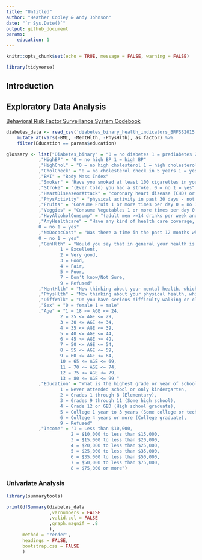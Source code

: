 ```yaml
---
title: "Untitled"
author: "Heather Copley & Andy Johnson"
date: "`r Sys.Date()`"
output: github_document
params:
    education: 1
---
```


```r
knitr::opts_chunk$set(echo = TRUE, message = FALSE, warning = FALSE)

library(tidyverse)

```

## Introduction

## Exploratory Data Analysis

[Behavioral Risk Factor Surveillance System Codebook](chrome-extension://efaidnbmnnnibpcajpcglclefindmkaj/https://www.cdc.gov/brfss/annual_data/2015/pdf/codebook15_llcp.pdf)

```r

diabetes_data <- read_csv('diabetes_binary_health_indicators_BRFSS2015.csv') %>%
    mutate_at(vars(-BMI, -MentHlth, -PhysHlth), as.factor) %>%
    filter(Education == params$education)

glossary <- list("Diabetes_binary" = "0 = no diabetes 1 = prediabetes 2 = diabetes"
            ,"HighBP" = "0 = no high BP 1 = high BP"
            ,"HighChol" = "0 = no high cholesterol 1 = high cholesterol"
            ,"CholCheck" = "0 = no cholesterol check in 5 years 1 = yes cholesterol check in 5 years"
            ,"BMI" = "Body Mass Index"
            ,"Smoker" = "Have you smoked at least 100 cigarettes in your entire life? [Note: 5 packs = 100 cigarettes] 0 = no 1 = yes"
            ,"Stroke" = "(Ever told) you had a stroke. 0 = no 1 = yes"
            ,"HeartDiseaseorAttack" = "coronary heart disease (CHD) or myocardial infarction (MI) 0 = no 1 = yes"
            ,"PhysActivity" = "physical activity in past 30 days - not including job 0 = no 1 = yes"
            ,"Fruits" = "Consume Fruit 1 or more times per day 0 = no 1 = yes"
            ,"Veggies" = "Consume Vegetables 1 or more times per day 0 = no 1 = yes"
            ,"HvyAlcoholConsump" = "(adult men >=14 drinks per week and adult women>=7 drinks per week) 0 = no 1 = yes"
            ,"AnyHealthcare" = "Have any kind of health care coverage, including health insurance, prepaid plans such as HMO, etc. 
            0 = no 1 = yes"
            ,"NoDocbcCost" = "Was there a time in the past 12 months when you needed to see a doctor but could not because of cost? 
            0 = no 1 = yes"
            ,"GenHlth" = "Would you say that in general your health is: 
                    1 = Excellent, 
                    2 = Very good, 
                    3 = Good, 
                    4 = Fair, 
                    5 = Poor, 
                    7 = Don't know/Not Sure, 
                    9 = Refused"
            ,"MentHlth" = "Now thinking about your mental health, which includes stress, depression, and problems with emotions, for how many days during the past 30 days was your mental health not good?"
            ,"PhysHlth" = "Now thinking about your physical health, which includes physical illness and injury, for how many days during the past 30 days was your physical health not good?"
            ,"DiffWalk" = "Do you have serious difficulty walking or climbing stairs? 0 = no 1 = yes"
            ,"Sex" = "0 = female 1 = male"
            ,"Age" = "1 = 18 <= AGE <= 24,
                    2 = 25 <= AGE <= 29, 
                    3 = 30 <= AGE <= 34,
                    4 = 35 <= AGE <= 39, 
                    5 = 40 <= AGE <= 44, 
                    6 = 45 <= AGE <= 49, 
                    7 = 50 <= AGE <= 54, 
                    8 = 55 <= AGE <= 59, 
                    9 = 60 <= AGE <= 64,
                    10 = 65 <= AGE <= 69,
                    11 = 70 <= AGE <= 74, 
                    12 = 75 <= AGE <= 79, 
                    13 = 80 <= AGE <= 99 "
            ,"Education" = "What is the highest grade or year of school you completed? 
                    1 = Never attended school or only kindergarten,
                    2 = Grades 1 through 8 (Elementary),
                    3 = Grades 9 through 11 (Some high school),
                    4 = Grade 12 or GED (High school graduate),
                    5 = College 1 year to 3 years (Some college or technical school),
                    6 = College 4 years or more (College graduate),
                    9 = Refused"
            ,"Income" = "1 = Less than $10,000,
                        2 = $10,000 to less than $15,000,
                        3 = $15,000 to less than $20,000,
                        4 = $20,000 to less than $25,000,
                        5 = $25,000 to less than $35,000,
                        6 = $35,000 to less than $50,000,
                        7 = $50,000 to less than $75,000,
                        8 = $75,000 or more") 
```

### Univariate Analysis

```r
library(summarytools)

print(dfSummary(diabetes_data
                ,varnumbers = FALSE
                ,valid.col = FALSE
                ,graph.magnif = .8
                ),
      method = 'render',
      headings = FALSE,
      bootstrap.css = FALSE
      )

```


## 